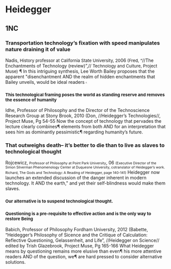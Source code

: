 =Heidegger= 
==1NC== 
===Transportation technology’s fixation with speed manipulates nature draining it of value=== 
<span class="Heading4Char">Nadis,</span><span style="font-size: 10pt;"> History professor at California State University, 20</span><span class="Heading4Char">06</span><span style="font-size: 10pt;"> (Fred, “</span>//The Enchantments of Technology (review)”,// <span style="font-size: 10pt;">Technology and Culture, Project Muse)</span>
¶ In this intriguing synthesis, Lee Worth Bailey proposes that the apparent "disenchantment
AND
the realm of hidden enchantments that Bailey unveils, would be ideal readers<span style="color: #a5a5a5; font-size: 8pt;">.</span><span style="color: #a5a5a5; font-size: 6pt;">¶</span>
===<span style="font-size: 10pt;">This technological framing poses the world as standing reserve and removes the essence of humanity</span>=== 
<span class="Heading4Char">Idhe,</span> Professor of Philosophy and the Director of the Technoscience Research Group at Stony Brook, 20<span class="Heading4Char">10</span> (Don, //Heidegger’s Technologies//, Project Muse, Pg 54-55
Now the concept of technology that pervades the lecture clearly combines¶ elements from both
AND
for an interpretation that sees him as dominantly pessimistic¶ regarding humanity’s future.
===That outweighs death– it’s better to die than to live as slaves to technological thought=== 
<span class="Heading4Char">Rojcewicz, </span><span style="font-size: 8pt;">Professor of Philosophy at Point Park University</span><span class="Heading4Char">, 06</span> <span style="font-size: 8pt;">(Executive Director of the Simon Silverman Phenomenology Center at Duquesne University, cotranslator of Heidegger’s work. Richard, The Gods and Technology: A Reading of Heidegger, page 140-141)</span>
Heidegger now launches an extended discussion of the danger inherent in modern technology. It
AND
the earth," and yet their self-blindness would make them slaves. 

===<span style="font-size: 10pt;">Our alternative is to suspend technological thought. </span>=== 
===<span style="font-size: 10pt;">Questioning is a pre-requisite to effective action and is the only way to restore Being </span>=== 
<span class="Heading4Char">Babich,</span> Professor of Philosophy Fordham University, <span class="Heading4Char">2012</span> (Babette, “Heidegger’s Philosophy of Sicence and the Critique of Calculation: Reflective Questioning, Gelassenheit, and Life”, //Heidegger on Science// edited by Trish Glazebrook, Project Muse, Pg 165-166
What Heidegger means by questioning remains more elusive than even¶ his more attentive readers
AND
of the question, we¶ are hard pressed to consider alternative solutions.